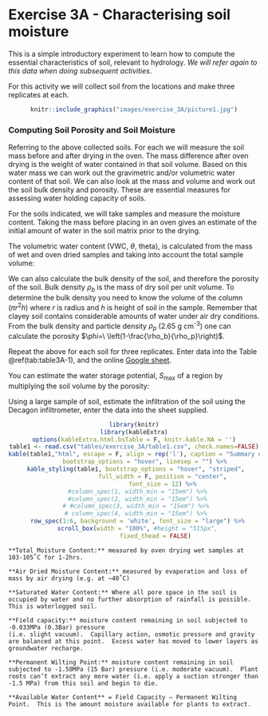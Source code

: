 # Exercise 3A - Characterising soil moisture {#E3A_1 -}

This is a simple introductory experiment to learn how to compute the essential characteristics of soil, relevant to hydrology. *We will refer again to this data when doing subsequent activities*. 

For this activity we will collect soil from the locations and make three replicates at each.

<center>
```r
knitr::include_graphics("images/exercise_3A/picture1.jpg")
```
</center>

### Computing Soil Porosity and Soil Moisture {#E3A_2 -}

Referring to the above collected soils. For each we will measure the soil mass before and after drying in the oven. The mass difference after oven drying is the weight of water contained in that soil volume. Based on this water mass we can work out the gravimetric and/or volumetric water content of that soil. We can also look at the mass and volume and work out the soil bulk density and porosity. These are essential measures for assessing water holding capacity of soils.

For the soils indicated, we will take samples and measure the moisture content. Taking the mass before placing in an oven gives an estimate of the initial amount of water in the soil matrix prior to the drying. 

The volumetric water content (VWC, $\theta$, theta), is calculated from the mass of wet and oven dried samples and taking into account the total sample volume:

<center>
\begin{equation}
\theta=\frac{V_w}{V_T}=\frac{\left(M_{\text{sample}}-M_{\text{dry}}\right)}{V_T\ \rho_w}
(\#eq:exercise5-1)
\end{equation}
</center>

We can also calculate the bulk density of the soil, and therefore the porosity of the soil. Bulk density $\rho_b$ is the mass of dry soil per unit volume. To determine the bulk density you need to know the volume of the column ($\pi r^2 h$) where $r$ is radius and $h$ is height of soil in the sample. Remember that clayey soil contains considerable amounts of water under air dry conditions. 
From the bulk density and particle density $\rho_p$ (2.65 g cm^-3^) one can calculate the porosity $\phi=\ \left(1-\frac{\rho_b}{\rho_p}\right)$.

Repeat the above for each soil for three replicates. Enter data into the Table \@ref(tab:table3A-1), and the online [Google sheet](https://docs.google.com/spreadsheets/d/1GgQBiI7hPVGUm3E9uXW8aHima0BIPgoXSg63Havb60o/edit#gid=0).

You can estimate the water storage potential, $S_{\text{max}}$ of a region by multiplying the soil volume by the porosity:	

<center>
\begin{equation}
S_{max}=\ \phi{\ V}_{soil}
(\#eq:exercise5-2)
\end{equation}
</center>

Using a large sample of soil, estimate the infiltration of the soil using the Decagon infiltrometer, enter the data into the sheet supplied.

<center>
```r
library(knitr)
library(kableExtra)
options(kableExtra.html.bsTable = F, knitr.kable.NA = '')
table1 <- read.csv("tables/exercise_3A/table1.csv", check.names=FALSE)
kable(table1,"html", escape = F, align = rep('l'), caption = "Summary of soil properties. Click [here](https://docs.google.com/spreadsheets/d/1GgQBiI7hPVGUm3E9uXW8aHima0BIPgoXSg63Havb60o/edit#gid=0) for the Google Sheets version.",
      bootstrap_options = "hover", linesep = "") %>%
  kable_styling(table1, bootstrap_options = "hover", "striped", 
                full_width = F, position = "center",
                font_size = 12) %>%
  #column_spec(1, width_min = "15em") %>%
  #column_spec(2, width_min = "15em") %>%
 # #column_spec(3, width_min = "15em") %>%
 # column_spec(4, width_min = "15em") %>%
  row_spec(1:6, background = 'white', font_size = "large") %>%
  scroll_box(width = "100%", #height = "515px",
             fixed_thead = FALSE) 
```
</center>

```block2
**Total Moisture Content:** measured by oven drying wet samples at 103-105˚C for 1-2hrs.

**Air Dried Moisture Content:** measured by evaporation and loss of mass by air drying (e.g. at ~40˚C)

**Saturated Water Content:** Where all pore space in the soil is occupied by water and no further absorption of rainfall is possible.  This is waterlogged soil.

**Field capacity:** moisture content remaining in soil subjected to -0.033MPa (0.3Bar) pressure 
(i.e. slight vacuum).  Capillary action, osmotic pressure and gravity are balanced at this point.  Excess water has moved to lower layers as groundwater recharge.

**Permanent Wilting Point:** moisture content remaining in soil subjected to -1.50MPa (15 Bar) pressure (i.e. moderate vacuum).  Plant roots can’t extract any more water (i.e. apply a suction stronger than -1.5 MPa) from this soil and begin to die. 

**Available Water Content** = Field Capacity – Permanent Wilting Point.  This is the amount moisture available for plants to extract.
```